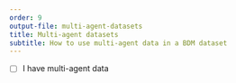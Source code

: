 ```yaml
---
order: 9
output-file: multi-agent-datasets
title: Multi-agent datasets
subtitle: How to use multi-agent data in a BDM dataset
---
```


- [ ] I have multi-agent data
